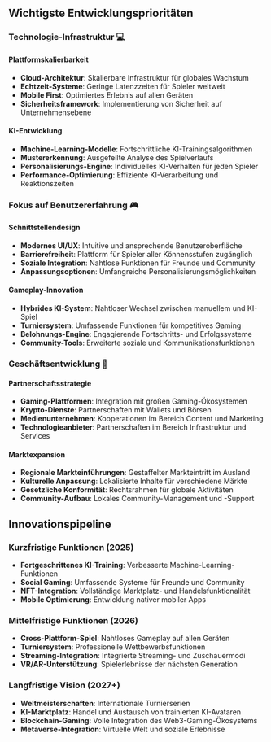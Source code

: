 ## Wichtigste Entwicklungsprioritäten

### Technologie-Infrastruktur 💻

#### Plattformskalierbarkeit
- **Cloud-Architektur**: Skalierbare Infrastruktur für globales Wachstum
- **Echtzeit-Systeme**: Geringe Latenzzeiten für Spieler weltweit
- **Mobile First**: Optimiertes Erlebnis auf allen Geräten
- **Sicherheitsframework**: Implementierung von Sicherheit auf Unternehmensebene

#### KI-Entwicklung
- **Machine-Learning-Modelle**: Fortschrittliche KI-Trainingsalgorithmen
- **Mustererkennung**: Ausgefeilte Analyse des Spielverlaufs
- **Personalisierungs-Engine**: Individuelles KI-Verhalten für jeden Spieler
- **Performance-Optimierung**: Effiziente KI-Verarbeitung und Reaktionszeiten

### Fokus auf Benutzererfahrung 🎮

#### Schnittstellendesign
- **Modernes UI/UX**: Intuitive und ansprechende Benutzeroberfläche
- **Barrierefreiheit**: Plattform für Spieler aller Könnensstufen zugänglich
- **Soziale Integration**: Nahtlose Funktionen für Freunde und Community
- **Anpassungsoptionen**: Umfangreiche Personalisierungsmöglichkeiten

#### Gameplay-Innovation
- **Hybrides KI-System**: Nahtloser Wechsel zwischen manuellem und KI-Spiel
- **Turniersystem**: Umfassende Funktionen für kompetitives Gaming
- **Belohnungs-Engine**: Engagierende Fortschritts- und Erfolgssysteme
- **Community-Tools**: Erweiterte soziale und Kommunikationsfunktionen

### Geschäftsentwicklung 🤝

#### Partnerschaftsstrategie
- **Gaming-Plattformen**: Integration mit großen Gaming-Ökosystemen
- **Krypto-Dienste**: Partnerschaften mit Wallets und Börsen
- **Medienunternehmen**: Kooperationen im Bereich Content und Marketing
- **Technologieanbieter**: Partnerschaften im Bereich Infrastruktur und Services

#### Marktexpansion
- **Regionale Markteinführungen**: Gestaffelter Markteintritt im Ausland
- **Kulturelle Anpassung**: Lokalisierte Inhalte für verschiedene Märkte
- **Gesetzliche Konformität**: Rechtsrahmen für globale Aktivitäten
- **Community-Aufbau**: Lokales Community-Management und -Support


## Innovationspipeline

### Kurzfristige Funktionen (2025)
- **Fortgeschrittenes KI-Training**: Verbesserte Machine-Learning-Funktionen
- **Social Gaming**: Umfassende Systeme für Freunde und Community
- **NFT-Integration**: Vollständige Marktplatz- und Handelsfunktionalität
- **Mobile Optimierung**: Entwicklung nativer mobiler Apps

### Mittelfristige Funktionen (2026)
- **Cross-Plattform-Spiel**: Nahtloses Gameplay auf allen Geräten
- **Turniersystem**: Professionelle Wettbewerbsfunktionen
- **Streaming-Integration**: Integrierte Streaming- und Zuschauermodi
- **VR/AR-Unterstützung**: Spielerlebnisse der nächsten Generation

### Langfristige Vision (2027+)
- **Weltmeisterschaften**: Internationale Turnierserien
- **KI-Marktplatz**: Handel und Austausch von trainierten KI-Avataren
- **Blockchain-Gaming**: Volle Integration des Web3-Gaming-Ökosystems
- **Metaverse-Integration**: Virtuelle Welt und soziale Erlebnisse
